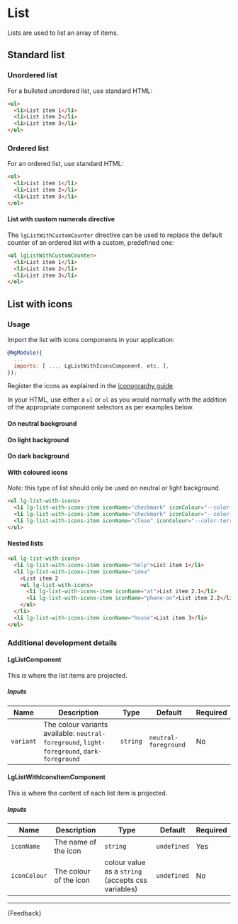 
<Meta title="Components/List/Guide" />

# List

<p class="standfirst">Lists are used to list an array of items.</p>

<div class="lg-sb-preview">
  <Story id="components-list-examples--internal-coloured-list-with-icons"></Story>
</div>

## Standard list

### Unordered list

For a bulleted unordered list, use standard HTML:

```html
<ul>
  <li>List item 1</li>
  <li>List item 2</li>
  <li>List item 3</li>
</ul>
```

### Ordered list


For an ordered list, use standard HTML:

```html
<ol>
  <li>List item 1</li>
  <li>List item 2</li>
  <li>List item 3</li>
</ol>
```

#### List with custom numerals directive

The `lgListWithCustomCounter` directive can be used to replace the default counter of an ordered list with a custom, predefined one:

```html
<ol lgListWithCustomCounter>
  <li>List item 1</li>
  <li>List item 2</li>
  <li>List item 3</li>
</ol>
```

## List with icons

### Usage

Import the list with icons components in your application:

```js
@NgModule({
  ...
  imports: [ ..., LgListWithIconsComponent, etc. ],
});
```

Register the icons as explained in the [iconography guide](./?path=/docs/foundations-ui-icon-guide--docs).

In your HTML, use either a `ul` or `ol` as you would normally with the addition of the appropriate component selectors as per examples below.

#### On neutral background

<Source id="components-list-examples--neutral-foreground-list-with-icons"></Source>

#### On light background

<Source id="components-list-examples--dark-foreground-list-with-icons"></Source>

#### On dark background

<Source id="components-list-examples--light-foreground-list-with-icons"></Source>

#### With coloured icons

_Note:_ this type of list should only be used on neutral or light background.

```html
<ul lg-list-with-icons>
  <li lg-list-with-icons-item iconName="checkmark" iconColour="--color-leafy-green">List item 1</li>
  <li lg-list-with-icons-item iconName="checkmark" iconColour="--color-leafy-green">List item 2</li>
  <li lg-list-with-icons-item iconName="close" iconColour="--color-terracotta">List item 3</li>
</ul>
```

#### Nested lists

```html
<ul lg-list-with-icons>
  <li lg-list-with-icons-item iconName="help">List item 1</li>
  <li lg-list-with-icons-item iconName="idea"
    >List item 2
    <ul lg-list-with-icons>
      <li lg-list-with-icons-item iconName="at">List item 2.1</li>
      <li lg-list-with-icons-item iconName="phone-on">List item 2.2</li>
    </ul>
  </li>
  <li lg-list-with-icons-item iconName="house">List item 3</li>
</ul>
```


### Additional development details

#### LgListComponent
This is where the list items are projected.

##### Inputs

| Name      | Description                                                                                | Type     | Default              | Required |
|-----------|--------------------------------------------------------------------------------------------|----------|----------------------|----------|
| `variant` | The colour variants available: `neutral-foreground`, `light-foreground`, `dark-foreground` | `string` | `neutral-foreground` | No       |

#### LgListWithIconsItemComponent
This is where the content of each list item is projected.

##### Inputs

| Name         | Description            | Type                                               | Default     | Required |
|--------------|------------------------|----------------------------------------------------|-------------|----------|
| `iconName`   | The name of the icon   | `string`                                           | `undefined` | Yes      |
| `iconColour` | The colour of the icon | colour value as a `string` (accepts css variables) | `undefined` | No       |

---

<Markdown>{Feedback}</Markdown>
